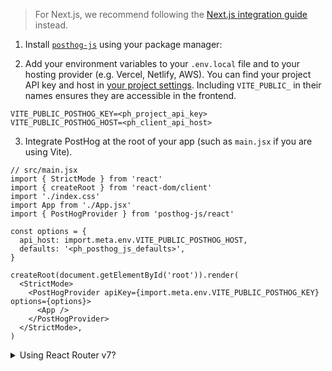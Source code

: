> For Next.js, we recommend following the [Next.js integration guide](/docs/integrate/next-js) instead.

1. Install [`posthog-js`](https://github.com/posthog/posthog-js) using your package manager:


<InstallWebPackageManagers />

2. Add your environment variables to your `.env.local` file and to your hosting provider (e.g. Vercel, Netlify, AWS). You can find your project API key and host in [your project settings](https://us.posthog.com/settings/project). Including `VITE_PUBLIC_` in their names ensures they are accessible in the frontend.

```shell file=.env.local
VITE_PUBLIC_POSTHOG_KEY=<ph_project_api_key>
VITE_PUBLIC_POSTHOG_HOST=<ph_client_api_host>
```

3. Integrate PostHog at the root of your app (such as `main.jsx` if you are using Vite).

```react
// src/main.jsx
import { StrictMode } from 'react'
import { createRoot } from 'react-dom/client'
import './index.css'
import App from './App.jsx'
import { PostHogProvider } from 'posthog-js/react'

const options = {
  api_host: import.meta.env.VITE_PUBLIC_POSTHOG_HOST,
  defaults: '<ph_posthog_js_defaults>',
}

createRoot(document.getElementById('root')).render(
  <StrictMode>
    <PostHogProvider apiKey={import.meta.env.VITE_PUBLIC_POSTHOG_KEY} options={options}>
      <App />
    </PostHogProvider>
  </StrictMode>,
)
```

<details>
  <summary>Using React Router v7?</summary>

  You need to set `posthog-js` and `posthog-js/react` as external packages in your `vite.config.ts` file to avoid SSR errors.

  ```ts file=vite.config.ts
  // ... imports

  export default defineConfig({
    plugins: [tailwindcss(), reactRouter(), tsconfigPaths()],
    ssr: {
      noExternal: ['posthog-js', 'posthog-js/react']
    }
  });
  ``` 

  See our [Remix docs](/docs/libraries/remix) for more details.
</details>